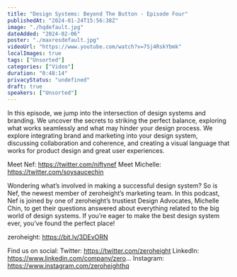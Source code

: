 ```yaml
---
title: "Design Systems: Beyond The Button - Episode Four"
publishedAt: "2024-01-24T15:56:38Z"
image: "./hqdefault.jpg"
dateAdded: "2024-02-06"
poster: "./maxresdefault.jpg"
videoUrl: "https://www.youtube.com/watch?v=7Sj4RskYbmk"
localImages: true
tags: ["Unsorted"]
categories: ["Video"]
duration: "0:48:14"
privacyStatus: "undefined"
draft: true
speakers: ["Unsorted"]
---
```

In this episode, we jump into the intersection of design systems and branding. We uncover the secrets to striking the perfect balance, exploring what works seamlessly and what may hinder your design process. We explore integrating brand and marketing into your design system, discussing collaboration and coherence, and creating a visual language that works for product design and great user experiences.

Meet Nef: https://twitter.com/niftynef
Meet Michelle: https://twitter.com/soysaucechin

Wondering what’s involved in making a successful design system? So is Nef, the newest member of zeroheight’s marketing team. In this podcast, Nef is joined by one of zeroheight’s trustiest Design Advocates, Michelle Chin, to get their questions answered about everything related to the big world of design systems. If you’re eager to make the best design system ever, you’ve found the perfect place!

zeroheight: https://bit.ly/3DEvORN

Find us on social:
Twitter: https://twitter.com/zeroheight
LinkedIn: https://www.linkedin.com/company/zero...
Instagram: https://www.instagram.com/zeroheighthq
